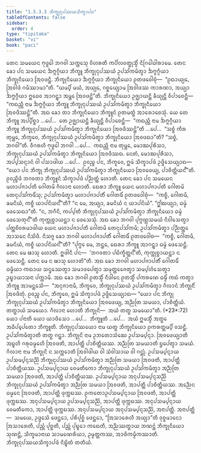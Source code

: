 ```yaml
---
title: "1.5.3.3 ᨽᩥᨠ᩠ᨡᩩᨶᩩᨸᩔᨿᩈᩥᨠ᩠ᨡᩣᨸᨴ"
tableOfContents: false
sidebar:
  order: 4
type: "tipitaka"
basket: "vi"
book: "paci"
---
```



<DynamicBreadcrumb />

<Division number="158" book="paci">

<Paragraph number="531" book="paci">
ᨲᩮᨶ ᩈᨾᨿᩮᨶ ᨻᩩᨴ᩠ᨵᩮᩤ ᨽᨣᩅᩤ ᩈᨠ᩠ᨠᩮᩈᩩ ᩅᩥᩉᩁᨲᩥ ᨠᨸᩥᩃᩅᨲ᩠ᨳᩩᩈ᩠ᨾᩥᩴ ᨶᩥᨣᩕᩮᩤᨵᩤᩁᩣᨾᩮ. ᨲᩮᨶ ᨡᩮᩣ ᨸᨶ ᩈᨾᨿᩮᨶ ᨨᨻ᩠ᨻᨣ᩠ᨣᩥᨿᩣ ᨽᩥᨠ᩠ᨡᩪ ᨽᩥᨠ᩠ᨡᩩᨶᩩᨸᩔᨿᩴ ᩏᨸᩈᩘᨠᨾᩥᨲ᩠ᩅᩣ ᨨᨻ᩠ᨻᨣ᩠ᨣᩥᨿᩣ ᨽᩥᨠ᩠ᨡᩩᨶᩥᨿᩮᩣ ᩒᩅᨴᨶ᩠ᨲᩥ. ᨽᩥᨠ᩠ᨡᩩᨶᩥᨿᩮᩣ ᨨᨻ᩠ᨻᨣ᩠ᨣᩥᨿᩣ ᨽᩥᨠ᩠ᨡᩩᨶᩥᨿᩮᩣ ᩑᨲᨴᩅᩮᩤᨧᩩᩴ—  “ᩑᨳᩣᨿ᩠ᨿᩮ, ᩒᩅᩤᨴᩴ ᨣᨾᩥᩔᩣᨾᩣ”ᨲᩥ. “ᨿᨾ᩠ᨸᩥ ᨾᨿᩴ, ᩋᨿ᩠ᨿᩮ, ᨣᨧ᩠ᨨᩮᨿ᩠ᨿᩣᨾ ᩒᩅᩤᨴᩔ ᨠᩣᩁᨱᩣ, ᩋᨿ᩠ᨿᩣ ᨨᨻ᩠ᨻᨣ᩠ᨣᩥᨿᩣ ᩍᨵᩮᩅ ᩋᩣᨣᨶ᩠ᨲ᩠ᩅᩣ ᩋᨾ᩠ᩉᩮ ᩒᩅᨴᨶ᩠ᨲᩦ”ᨲᩥ. ᨽᩥᨠ᩠ᨡᩩᨶᩥᨿᩮᩣ ᩏᨩ᩠ᨫᩣᨿᨶ᩠ᨲᩥ ᨡᩥᨿ᩠ᨿᨶ᩠ᨲᩥ ᩅᩥᨸᩣᨧᩮᨶ᩠ᨲᩥ—  “ᨠᨳᨬ᩠ᩉᩥ ᨶᩣᨾ ᨨᨻ᩠ᨻᨣ᩠ᨣᩥᨿᩣ ᨽᩥᨠ᩠ᨡᩪ ᨽᩥᨠ᩠ᨡᩩᨶᩩᨸᩔᨿᩴ ᩏᨸᩈᩘᨠᨾᩥᨲ᩠ᩅᩣ ᨽᩥᨠ᩠ᨡᩩᨶᩥᨿᩮᩣ ᩒᩅᨴᩥᩔᨶ᩠ᨲᩦ”ᨲᩥ. ᩋᨳ ᨡᩮᩣ ᨲᩣ ᨽᩥᨠ᩠ᨡᩩᨶᩥᨿᩮᩣ ᨽᩥᨠ᩠ᨡᩪᨶᩴ ᩑᨲᨾᨲ᩠ᨳᩴ ᩋᩣᩁᩮᩣᨧᩮᩈᩩᩴ.
</Paragraph>

<Paragraph number="532" book="paci">
ᨿᩮ ᨲᩮ ᨽᩥᨠ᩠ᨡᩪ ᩋᨸ᩠ᨸᩥᨧ᩠ᨨᩣ …ᨸᩮ…  ᨲᩮ ᩏᨩ᩠ᨫᩣᨿᨶ᩠ᨲᩥ ᨡᩥᨿ᩠ᨿᨶ᩠ᨲᩥ ᩅᩥᨸᩣᨧᩮᨶ᩠ᨲᩥ—  “ᨠᨳᨬ᩠ᩉᩥ ᨶᩣᨾ ᨨᨻ᩠ᨻᨣ᩠ᨣᩥᨿᩣ ᨽᩥᨠ᩠ᨡᩪ ᨽᩥᨠ᩠ᨡᩩᨶᩩᨸᩔᨿᩴ ᩏᨸᩈᩘᨠᨾᩥᨲ᩠ᩅᩣ ᨽᩥᨠ᩠ᨡᩩᨶᩥᨿᩮᩣ ᩒᩅᨴᩥᩔᨶ᩠ᨲᩦ”ᨲᩥ …ᨸᩮ…  “ᩈᨧ᩠ᨧᩴ ᨠᩥᩁ ᨲᩩᨾ᩠ᩉᩮ, ᨽᩥᨠ᩠ᨡᩅᩮ, ᨽᩥᨠ᩠ᨡᩩᨶᩩᨸᩔᨿᩴ ᩏᨸᩈᩘᨠᨾᩥᨲ᩠ᩅᩣ ᨽᩥᨠ᩠ᨡᩩᨶᩥᨿᩮᩣ ᩒᩅᨴᨳᩣ”ᨲᩥ? “ᩈᨧ᩠ᨧᩴ, ᨽᨣᩅᩤ”ᨲᩥ. ᩅᩥᨣᩁᩉᩥ ᨻᩩᨴ᩠ᨵᩮᩤ ᨽᨣᩅᩤ …ᨸᩮ…  ᨠᨳᨬ᩠ᩉᩥ ᨶᩣᨾ ᨲᩩᨾ᩠ᩉᩮ, ᨾᩮᩣᨥᨸᩩᩁᩥᩈᩣ, ᨽᩥᨠ᩠ᨡᩩᨶᩩᨸᩔᨿᩴ ᩏᨸᩈᩘᨠᨾᩥᨲ᩠ᩅᩣ ᨽᩥᨠ᩠ᨡᩩᨶᩥᨿᩮᩣ ᩒᩅᨴᩥᩔᨳ. ᨶᩮᨲᩴ, ᨾᩮᩣᨥᨸᩩᩁᩥᩈᩣ, ᩋᨸ᩠ᨸᩈᨶ᩠ᨶᩣᨶᩴ ᩅᩤ ᨸᩈᩣᨴᩤᨿ …ᨸᩮ…  ᩑᩅᨬ᩠ᨧ ᨸᨶ, ᨽᩥᨠ᩠ᨡᩅᩮ, ᩍᨾᩴ ᩈᩥᨠ᩠ᨡᩣᨸᨴᩴ ᩏᨴ᩠ᨴᩥᩈᩮᨿ᩠ᨿᩣᨳ—
</Paragraph>

<Paragraph number="533" book="paci">
<Emphasis>“ᨿᩮᩣ ᨸᨶ ᨽᩥᨠ᩠ᨡᩩ ᨽᩥᨠ᩠ᨡᩩᨶᩩᨸᩔᨿᩴ ᩏᨸᩈᩘᨠᨾᩥᨲ᩠ᩅᩣ ᨽᩥᨠ᩠ᨡᩩᨶᩥᨿᩮᩣ ᩒᩅᨴᩮᨿ᩠ᨿ, ᨸᩣᨧᩥᨲ᩠ᨲᩥᨿᨶ᩺”</Emphasis>ᨲᩥ.
</Paragraph>

<Paragraph number="534" book="paci">
ᩑᩅᨬ᩠ᨧᩥᨴᩴ ᨽᨣᩅᨲᩣ ᨽᩥᨠ᩠ᨡᩪᨶᩴ ᩈᩥᨠ᩠ᨡᩣᨸᨴᩴ ᨸᨬ᩠ᨬᨲ᩠ᨲᩴ ᩉᩮᩣᨲᩥ.
</Paragraph>

</Division>
<Division number="159" book="paci">

<Paragraph number="535" book="paci">
ᨲᩮᨶ ᨡᩮᩣ ᨸᨶ ᩈᨾᨿᩮᨶ ᨾᩉᩣᨸᨩᩣᨸᨲᩥ ᨣᩮᩤᨲᨾᩦ ᨣᩥᩃᩣᨶᩣ ᩉᩮᩣᨲᩥ. ᨳᩮᩁᩣ ᨽᩥᨠ᩠ᨡᩪ ᨿᩮᨶ ᨾᩉᩣᨸᨩᩣᨸᨲᩥ ᨣᩮᩤᨲᨾᩦ ᨲᩮᨶᩩᨸᩈᩘᨠᨾᩥᩴᩈᩩ; ᩏᨸᩈᩘᨠᨾᩥᨲ᩠ᩅᩣ ᨾᩉᩣᨸᨩᩣᨸᨲᩥᩴ ᨣᩮᩤᨲᨾᩥᩴ ᩑᨲᨴᩅᩮᩤᨧᩩᩴ—  “ᨠᨧ᩠ᨧᩥ, ᨣᩮᩤᨲᨾᩥ, ᨡᨾᨶᩦᨿᩴ, ᨠᨧ᩠ᨧᩥ ᨿᩣᨸᨶᩦᨿᨶ᩺”ᨲᩥ? “ᨶ ᨾᩮ, ᩋᨿ᩠ᨿᩣ, ᨡᨾᨶᩦᨿᩴ ᨶ ᨿᩣᨸᨶᩦᨿᩴ”. “ᩍᩘᨥᨿ᩠ᨿᩣ, ᨵᨾ᩠ᨾᩴ ᨴᩮᩈᩮᨳᩣ”ᨲᩥ. “ᨶ, ᨽᨣᩥᨶᩥ, ᨠᨸ᩠ᨸᨲᩥ ᨽᩥᨠ᩠ᨡᩩᨶᩩᨸᩔᨿᩴ ᩏᨸᩈᩘᨠᨾᩥᨲ᩠ᩅᩣ ᨽᩥᨠ᩠ᨡᩩᨶᩥᨿᩮᩣ ᨵᨾ᩠ᨾᩴ ᨴᩮᩈᩮᨲᩩᨶ᩺”ᨲᩥ ᨠᩩᨠ᩠ᨠᩩᨧ᩠ᨧᩣᨿᨶ᩠ᨲᩣ ᨶ ᨴᩮᩈᩮᩈᩩᩴ. ᩋᨳ ᨡᩮᩣ ᨽᨣᩅᩤ ᨸᩩᨻ᩠ᨻᨱ᩠ᩉᩈᨾᨿᩴ ᨶᩥᩅᩤᩈᩮᨲ᩠ᩅᩣ ᨸᨲ᩠ᨲᨧᩦᩅᩁᨾᩣᨴᩤᨿ ᨿᩮᨶ ᨾᩉᩣᨸᨩᩣᨸᨲᩥ ᨣᩮᩤᨲᨾᩦ ᨲᩮᨶᩩᨸᩈᩘᨠᨾᩥ; ᩏᨸᩈᩘᨠᨾᩥᨲ᩠ᩅᩣ ᨸᨬ᩠ᨬᨲ᩠ᨲᩮ ᩋᩣᩈᨶᩮ ᨶᩥᩈᩦᨴᩥ. ᨶᩥᩈᨩ᩠ᨩ ᨡᩮᩣ ᨽᨣᩅᩤ ᨾᩉᩣᨸᨩᩣᨸᨲᩥᩴ ᨣᩮᩤᨲᨾᩥᩴ ᩑᨲᨴᩅᩮᩤᨧ—  “ᨠᨧ᩠ᨧᩥ, ᨣᩮᩤᨲᨾᩥ, ᨡᨾᨶᩦᨿᩴ, ᨠᨧ᩠ᨧᩥ ᨿᩣᨸᨶᩦᨿᨶ᩺”ᨲᩥ? “ᨸᩩᨻ᩠ᨻᩮ ᨾᩮ, ᨽᨶ᩠ᨲᩮ, ᨳᩮᩁᩣ ᨽᩥᨠ᩠ᨡᩪ ᩋᩣᨣᨶ᩠ᨲ᩠ᩅᩣ ᨵᨾ᩠ᨾᩴ ᨴᩮᩈᩮᨶ᩠ᨲᩥ. ᨲᩮᨶ ᨾᩮ ᨹᩣᩈᩩ ᩉᩮᩣᨲᩥ. ᩍᨴᩤᨶᩥ ᨸᨶ—  ‘ᨽᨣᩅᨲᩣ ᨸᨭᩥᨠ᩠ᨡᩥᨲ᩠ᨲᨶ᩺’ᨲᩥ, ᨠᩩᨠ᩠ᨠᩩᨧ᩠ᨧᩣᨿᨶ᩠ᨲᩣ ᨶ ᨴᩮᩈᩮᨶ᩠ᨲᩥ. ᨲᩮᨶ ᨾᩮ ᨶ ᨹᩣᩈᩩ ᩉᩮᩣᨲᩦ”ᨲᩥ. ᩋᨳ ᨡᩮᩣ ᨽᨣᩅᩤ ᨾᩉᩣᨸᨩᩣᨸᨲᩥᩴ ᨣᩮᩤᨲᨾᩥᩴ ᨵᨾ᩠ᨾᩥᨿᩣ ᨠᨳᩣᨿ ᩈᨶ᩠ᨴᩔᩮᨲ᩠ᩅᩣ ᩈᨾᩣᨴᨸᩮᨲ᩠ᩅᩣ ᩈᨾᩩᨲ᩠ᨲᩮᨩᩮᨲ᩠ᩅᩣ ᩈᨾ᩠ᨸᩉᩴᩈᩮᨲ᩠ᩅᩣ ᩏᨭ᩠ᨮᩣᨿᩣᩈᨶᩣ ᨸᨠ᩠ᨠᩣᨾᩥ. ᩋᨳ ᨡᩮᩣ ᨽᨣᩅᩤ ᩑᨲᩈ᩠ᨾᩥᩴ ᨶᩥᨴᩤᨶᩮ ᩑᨲᩈ᩠ᨾᩥᩴ ᨸᨠᩁᨱᩮ ᨵᨾ᩠ᨾᩥᩴ ᨠᨳᩴ ᨠᨲ᩠ᩅᩣ ᨽᩥᨠ᩠ᨡᩪ ᩋᩣᨾᨶ᩠ᨲᩮᩈᩥ—  “ᩋᨶᩩᨩᩣᨶᩣᨾᩥ, ᨽᩥᨠ᩠ᨡᩅᩮ, ᨽᩥᨠ᩠ᨡᩩᨶᩩᨸᩔᨿᩴ ᩏᨸᩈᩘᨠᨾᩥᨲ᩠ᩅᩣ ᨣᩥᩃᩣᨶᩴ ᨽᩥᨠ᩠ᨡᩩᨶᩥᩴ ᩒᩅᨴᩥᨲᩩᩴ. ᩑᩅᨬ᩠ᨧ ᨸᨶ, ᨽᩥᨠ᩠ᨡᩅᩮ, ᩍᨾᩴ ᩈᩥᨠ᩠ᨡᩣᨸᨴᩴ ᩏᨴ᩠ᨴᩥᩈᩮᨿ᩠ᨿᩣᨳ—
</Paragraph>

</Division>
<Division number="160" book="paci">

<Paragraph number="536" book="paci">
<Emphasis>“ᨿᩮᩣ ᨸᨶ ᨽᩥᨠ᩠ᨡᩩ ᨽᩥᨠ᩠ᨡᩩᨶᩩᨸᩔᨿᩴ ᩏᨸᩈᩘᨠᨾᩥᨲ᩠ᩅᩣ ᨽᩥᨠ᩠ᨡᩩᨶᩥᨿᩮᩣ ᩒᩅᨴᩮᨿ᩠ᨿ, ᩋᨬ᩠ᨬᨲᩕ ᩈᨾᨿᩣ, ᨸᩣᨧᩥᨲ᩠ᨲᩥᨿᩴ. ᨲᨲ᩠ᨳᩣᨿᩴ ᩈᨾᨿᩮᩣ. ᨣᩥᩃᩣᨶᩣ ᩉᩮᩣᨲᩥ ᨽᩥᨠ᩠ᨡᩩᨶᩦ—  ᩋᨿᩴ ᨲᨲ᩠ᨳ ᩈᨾᨿᩮᩣ”</Emphasis>ᨲᩥ. (*23*:<Emphasis>72</Emphasis>)
</Paragraph>

</Division>
<Division number="161" book="paci">

<Paragraph number="537" book="paci">
<Emphasis>ᨿᩮᩣ ᨸᨶᩣ</Emphasis>ᨲᩥ ᨿᩮᩣ ᨿᩣᨴᩥᩈᩮᩣ …ᨸᩮ…  <Emphasis>ᨽᩥᨠ᩠ᨡᩪ</Emphasis>ᨲᩥ …ᨸᩮ…  ᩋᨿᩴ ᩍᨾᩈ᩠ᨾᩥᩴ ᩋᨲ᩠ᨳᩮ ᩋᨵᩥᨸ᩠ᨸᩮᨲᩮᩣ ᨽᩥᨠ᩠ᨡᩪᨲᩥ.
</Paragraph>

<Paragraph number="538" book="paci">
<Emphasis>ᨽᩥᨠ᩠ᨡᩩᨶᩩᨸᩔᨿᩮᩣ</Emphasis> ᨶᩣᨾ ᨿᨲ᩠ᨳ ᨽᩥᨠ᩠ᨡᩩᨶᩥᨿᩮᩣ ᩑᨠᩁᨲ᩠ᨲᨾ᩠ᨸᩥ ᩅᩈᨶ᩠ᨲᩥ.
</Paragraph>

<Paragraph number="539" book="paci">
<Emphasis>ᩏᨸᩈᩘᨠᨾᩥᨲ᩠ᩅᩣ</Emphasis>ᨲᩥ ᨲᨲ᩠ᨳ ᨣᨶ᩠ᨲ᩠ᩅᩣ.
</Paragraph>

<Paragraph number="540" book="paci">
<Emphasis>ᨽᩥᨠ᩠ᨡᩩᨶᩦ</Emphasis> ᨶᩣᨾ ᩏᨽᨲᩮᩣᩈᩴᨥᩮ ᩏᨸᩈᨾ᩠ᨸᨶ᩠ᨶᩣ.
</Paragraph>

<Paragraph number="541" book="paci">
<Emphasis>ᩒᩅᨴᩮᨿ᩠ᨿᩣ</Emphasis>ᨲᩥ ᩋᨭ᩠ᨮᩉᩥ ᨣᩁᩩᨵᨾ᩠ᨾᩮᩉᩥ ᩒᩅᨴᨲᩥ, ᩋᩣᨸᨲ᩠ᨲᩥ ᨸᩣᨧᩥᨲ᩠ᨲᩥᨿᩔ.
</Paragraph>

<Paragraph number="542" book="paci">
<Emphasis>ᩋᨬ᩠ᨬᨲᩕ ᩈᨾᨿᩣ</Emphasis>ᨲᩥ ᨮᨸᩮᨲ᩠ᩅᩣ ᩈᨾᨿᩴ.
</Paragraph>

<Paragraph number="543" book="paci">
<Emphasis>ᨣᩥᩃᩣᨶᩣ</Emphasis> ᨶᩣᨾ ᨽᩥᨠ᩠ᨡᩩᨶᩦ ᨶ ᩈᨠ᩠ᨠᩮᩣᨲᩥ ᩒᩅᩤᨴᩤᨿ ᩅᩤ ᩈᩴᩅᩤᩈᩣᨿ ᩅᩤ ᨣᨶ᩠ᨲᩩᩴ.
</Paragraph>

</Division>
<Division number="162" book="paci">

<Paragraph number="544" book="paci">
ᩏᨸᩈᨾ᩠ᨸᨶ᩠ᨶᩣᨿ ᩏᨸᩈᨾ᩠ᨸᨶ᩠ᨶᩈᨬ᩠ᨬᩦ ᨽᩥᨠ᩠ᨡᩩᨶᩩᨸᩔᨿᩴ ᩏᨸᩈᩘᨠᨾᩥᨲ᩠ᩅᩣ ᩋᨬ᩠ᨬᨲᩕ ᩈᨾᨿᩣ ᩒᩅᨴᨲᩥ, ᩋᩣᨸᨲ᩠ᨲᩥ ᨸᩣᨧᩥᨲ᩠ᨲᩥᨿᩔ. ᩏᨸᩈᨾ᩠ᨸᨶ᩠ᨶᩣᨿ ᩅᩮᨾᨲᩥᨠᩮᩣ ᨽᩥᨠ᩠ᨡᩩᨶᩩᨸᩔᨿᩴ ᩏᨸᩈᩘᨠᨾᩥᨲ᩠ᩅᩣ ᩋᨬ᩠ᨬᨲᩕ ᩈᨾᨿᩣ ᩒᩅᨴᨲᩥ, ᩋᩣᨸᨲ᩠ᨲᩥ ᨸᩣᨧᩥᨲ᩠ᨲᩥᨿᩔ. ᩏᨸᩈᨾ᩠ᨸᨶ᩠ᨶᩣᨿ ᩋᨶᩩᨸᩈᨾ᩠ᨸᨶ᩠ᨶᩈᨬ᩠ᨬᩦ ᨽᩥᨠ᩠ᨡᩩᨶᩩᨸᩔᨿᩴ ᩏᨸᩈᩘᨠᨾᩥᨲ᩠ᩅᩣ ᩋᨬ᩠ᨬᨲᩕ ᩈᨾᨿᩣ ᩒᩅᨴᨲᩥ, ᩋᩣᨸᨲ᩠ᨲᩥ ᨸᩣᨧᩥᨲ᩠ᨲᩥᨿᩔ.
</Paragraph>

<Paragraph number="545" book="paci">
ᩋᨬ᩠ᨬᩮᨶ ᨵᨾ᩠ᨾᩮᨶ ᩒᩅᨴᨲᩥ, ᩋᩣᨸᨲ᩠ᨲᩥ ᨴᩩᨠ᩠ᨠᨭᩔ. ᩑᨠᨲᩮᩣᩏᨸᩈᨾ᩠ᨸᨶ᩠ᨶᩣᨿ ᩒᩅᨴᨲᩥ, ᩋᩣᨸᨲ᩠ᨲᩥ ᨴᩩᨠ᩠ᨠᨭᩔ. ᩋᨶᩩᨸᩈᨾ᩠ᨸᨶ᩠ᨶᩣᨿ ᩏᨸᩈᨾ᩠ᨸᨶ᩠ᨶᩈᨬ᩠ᨬᩦ, ᩋᩣᨸᨲ᩠ᨲᩥ ᨴᩩᨠ᩠ᨠᨭᩔ. ᩋᨶᩩᨸᩈᨾ᩠ᨸᨶ᩠ᨶᩣᨿ ᩅᩮᨾᨲᩥᨠᩮᩣ, ᩋᩣᨸᨲ᩠ᨲᩥ ᨴᩩᨠ᩠ᨠᨭᩔ. ᩋᨶᩩᨸᩈᨾ᩠ᨸᨶ᩠ᨶᩣᨿ ᩋᨶᩩᨸᩈᨾ᩠ᨸᨶ᩠ᨶᩈᨬ᩠ᨬᩦ, ᩋᨶᩣᨸᨲ᩠ᨲᩥ.
</Paragraph>

</Division>
<Division number="163" book="paci">

<Paragraph number="546" book="paci">
ᩋᨶᩣᨸᨲ᩠ᨲᩥ—  ᩈᨾᨿᩮ, ᩏᨴ᩠ᨴᩮᩈᩴ ᨴᩮᨶ᩠ᨲᩮᩣ, ᨸᩁᩥᨸᩩᨧ᩠ᨨᩴ ᨴᩮᨶ᩠ᨲᩮᩣ, “ᩒᩈᩣᩁᩮᩉᩥ ᩋᨿ᩠ᨿᩣ”ᨲᩥ ᩅᩩᨧ᩠ᨧᨾᩣᨶᩮᩣ ᩒᩈᩣᩁᩮᨲᩥ, ᨸᨬ᩠ᩉᩴ ᨸᩩᨧ᩠ᨨᨲᩥ, ᨸᨬ᩠ᩉᩴ ᨸᩩᨭ᩠ᨮᩮᩣ ᨠᨳᩮᨲᩥ, ᩋᨬ᩠ᨬᩔᨲ᩠ᨳᩣᨿ ᨽᨱᨶ᩠ᨲᩴ ᨽᩥᨠ᩠ᨡᩩᨶᩥᨿᩮᩣ ᩈᩩᨱᨶ᩠ᨲᩥ, ᩈᩥᨠ᩠ᨡᨾᩣᨶᩣᨿ ᩈᩣᨾᨱᩮᩁᩥᨿᩣ, ᩏᨾ᩠ᨾᨲ᩠ᨲᨠᩔ, ᩋᩣᨴᩥᨠᨾ᩠ᨾᩥᨠᩔᩣᨲᩥ.

</Paragraph>
</Division>

<Paragraph number="547" type="center" book="paci">
ᨽᩥᨠ᩠ᨡᩩᨶᩩᨸᩔᨿᩈᩥᨠ᩠ᨡᩣᨸᨴᩴ ᨶᩥᨭ᩠ᨮᩥᨲᩴ ᨲᨲᩥᨿᩴ.
</Paragraph>